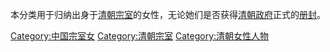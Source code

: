本分类用于归纳出身于[[清朝宗室|清朝宗室]]的女性，无论她们是否获得[[清朝政府|清朝政府]]正式的[[册封|册封]]。

[[Category:中国宗室女|Category:中国宗室女]]
[[Category:清朝宗室|Category:清朝宗室]]
[[Category:清朝女性人物|Category:清朝女性人物]]